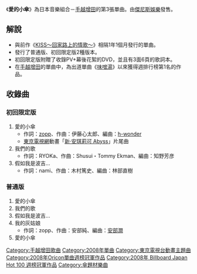 {{Infobox song
| name       = 愛的小傘
| type       = [[單曲|單曲]]
| artist     = [[手越增田|手越增田]]
| released   = 2008年6月18日
| genre      = [[J-POP|J-POP]]
| length     = 19分18秒（普通版）<br />11分17秒（初回限定版）
| label      = [[傑尼斯娛樂|傑尼斯娛樂]]
| chart_position = * 週最高排名第1名（[[Oricon|Oricon]]）
* 2008年度年排名第64名（Oricon）
*登場次數13次（Oricon）
| certification = * 金唱片（[[日本唱片協會|日本唱片協會]]）
| prev_title = [[KISS～回家路上的情歌〜|KISS～回家路上的情歌〜]]
| prev_year  = 2007
| next_title = [[七夕祭典_(手越增田)|七夕祭典]]
| next_year  = 2009
}}
《'''愛的小傘'''》為日本音樂組合－[[手越增田|手越增田]]的第3張單曲。由[[傑尼斯娛樂|傑尼斯娛樂]]發售。

== 解說 ==
*與前作《[[KISS～回家路上的情歌〜|KISS～回家路上的情歌〜]]》相隔1年1個月發行的單曲。
*發行了普通版、初回限定版2種版本。
*初回限定版附贈了收錄PV+幕後花絮的DVD，並且有3面6頁的歌詞本。
*在[[手越增田|手越增田]]的單曲中，為出道單曲《[[味噌湯_(手越增田)|味噌湯]]》以來獲得週排行榜第1名的作品。

== 收錄曲 ==
=== 初回限定版 ===
#愛的小傘
#*作詞：[[zopp|zopp]]、作曲：伊藤心太郎、編曲：[[h-wonder|h-wonder]]
#*[[東京電視網|東京電視網]]動畫「[[新·安琪莉可|新·安琪莉可 Abyss]]」片尾曲
#我們的歌
#*作詞：RYOKa、作曲：Shusui・Tommy Ekman、編曲：知野芳彦
#假如我是波吉…
#*作詞：nami、作曲：木村篤史、編曲：林部直樹

=== 普通版 ===
#愛的小傘
#我們的歌
#假如我是波吉…
#我的灰姑娘
#*作詞：zopp、作曲：安部純、編曲：[[安部潤|安部潤]]
#愛的小傘<Original Karaoke>

{{手越增田}}
{{Oricon單曲週榜冠軍 (2008年)|2008年6月30日}}
{{Billboard JAPAN Hot 100 週榜冠軍 (2008年)|2008年6月30日}}
{{DEFAULTSORT:Aiaikasa}}

[[Category:手越增田歌曲|Category:手越增田歌曲]]
[[Category:2008年單曲|Category:2008年單曲]]
[[Category:東京電視台動畫主題曲|Category:東京電視台動畫主題曲]]
[[Category:2008年Oricon單曲週榜冠軍作品|Category:2008年Oricon單曲週榜冠軍作品]]
[[Category:2008年_Billboard_Japan_Hot_100_週榜冠軍作品|Category:2008年 Billboard Japan Hot 100 週榜冠軍作品]]
[[Category:傘題材樂曲|Category:傘題材樂曲]]


{{single-stub}}